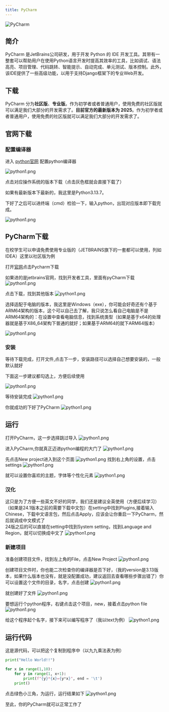 ```yaml
---
title: PyCharm
---
```


![PyCharm](images\Pycharm\PyCharm.png)

## 简介
PyCharm 是JetBrains公司研发，用于开发 Python 的 IDE 开发工具。其带有一整套可以帮助用户在使用Python语言开发时提高其效率的工具，比如调试、语法高亮、项目管理、代码跳转、智能提示、自动完成、单元测试、版本控制。此外，该IDE提供了一些高级功能，以用于支持Django框架下的专业Web开发。

## 下载
PyCharm 分为**社区版**、**专业版**。作为初学者或者普通用户，使用免费的社区版就可以满足我们大部分的开发需求了。**目前官方的最新版本为 2025**。作为初学者或者普通用户，使用免费的社区版就可以满足我们大部分的开发需求了。

## 官网下载

### 配置编译器
进入 [python官网](https://www.python.org/) 配置python编译器

![python1.png](images\PyCharm\python1.png)

点击对应操作系统的版本下载（点击灰色框就会直接下载了）

<Callout title="Tips">如果有最新版本下最新的，我这里是Python3.13.7。</Callout>

下好了之后可以进终端（cmd）检验一下，输入python，出现对应版本即下载完成。

![python1.png](images\PyCharm\cmd1.png)

## PyCharm下载

<Callout title="Tips">在校学生可以申请免费使用专业版的（JETBRAINS旗下的一套都可以使用，列如IDEA）这里以社区版为例</Callout>

打开[官网](https://www.jetbrains.com/zh-cn/pycharm/)点击Pycharm下载<br/>

如果进的是jetbrains官网，找到开发者工具，里面有pyCharm下载
![python1.png](images\PyCharm\Pc0.png)

点击下载，找到其他版本
![python1.png](images\PyCharm\Pc1.png)

选择适配于电脑的版本，我这里是Windows（exe），你可能会好奇还有个基于ARM64架构的版本，这个可以自己去了解，我只说怎么看自己电脑是不是ARM64架构的：在设置中查看电脑信息，找到系统类型（如果是基于x64的处理器就是基于X86_64架构下普通的就好；如果基于ARM64的就下ARM64版本）

![python1.png](images\PyCharm\Pc2.png)

### 安装
等待下载完成，打开文件,点击下一步，安装路径可以选择自己想要安装的，一般默认就好

<Callout title="Tips">下面这一步建议都勾选上，方便后续使用</Callout>

![python1.png](images\PyCharm\Pc3.png)

等待安装完成
![python1.png](images\PyCharm\Pc4.png)

你就成功的下好了PyCharm
![python1.png](images\PyCharm\Pc5.png)

## 运行 
打开PyCharm，这一步选择跳过导入
![python1.png](images\PyCharm\run0.jpg)

进入PyCharm,你就真正迈进python编程的大门了
![python1.png](images\PyCharm\run11.jpg)

先点击New project进入到这个页面
![python1.png](images\PyCharm\run1.png)
找到右上角的设置，点击settings
![python1.png](images\PyCharm\run2.png)

就可以设置你喜欢的主题，字体等个性化元素
![python1.png](images\PyCharm\run3.png)

### 汉化
这只是为了方便一些英文不好的同学，我们还是建议全英使用（方便后续学习）<br/>
（如果是24.1版本之前的需要下载中文包）在setting中找到Plugins,接着输入Chinese，下载中文语言包，然后点击Apply，应该会让你重启一下PyCharm，然后就调成中文模式了<br/>
24版之后的可以直接在setting中找到System setting，找到Language and Region，就可以切换成中文了
![python1.png](images\PyCharm\chinese.png)

### 新建项目
准备创建项目文件，找到左上角的File，点击New Project
![python1.png](images\PyCharm\run4.png)

创建项目文件时，你也能二次检查你的编译器是否下好，（我的version是3.13版本，如果什么版本也没有，就是没配置成功，建议返回去查看哪些步骤出错了）你可以设置这个文件的目录，名字，点击创建
![python1.png](images\PyCharm\run5.png)

就创建好了文件
![python1.png](images\PyCharm\run8.png)

要想运行个python程序，右键点击这个项目，new，接着点击python file
![python1.png](images\PyCharm\run6.png)

给这个程序起个名字，接下来可以编写程序了（我以text为例）
![python1.png](images\PyCharm\run7.png)

## 运行代码

这是源代码，可以把这个复制到程序中（以九九乘法表为例）

```python lineNumbers title="example.py"
print("Hello World!!")

for x in range(1,10):
    for y in range(1, x+1):
        print(f"{y}*{x}={y*x}", end = '\t')
    print()
```
点击绿色小三角，为运行，运行结果如下
![python1.png](images\PyCharm\run9.png)

至此，你的PyCharm就可以正常工作了












